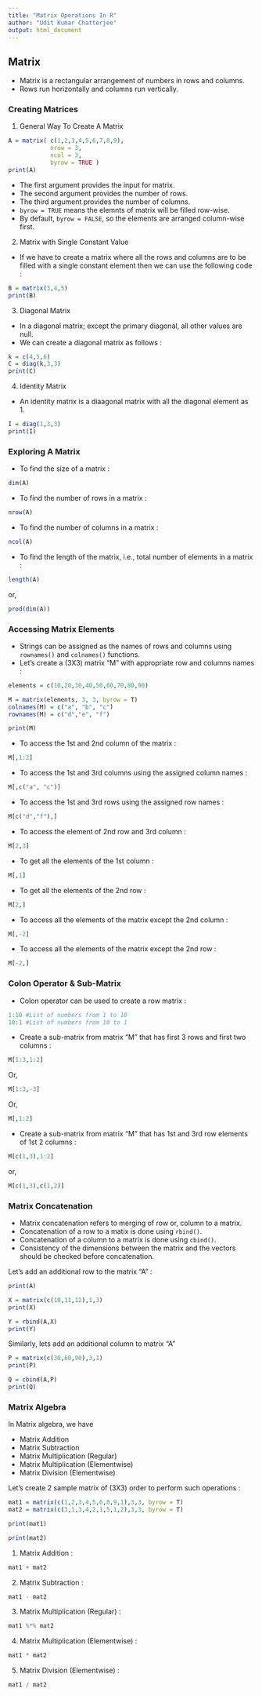 ```yaml
---
title: "Matrix Operations In R"
author: "Udit Kumar Chatterjee"
output: html_document
---
```


## Matrix

- Matrix is a rectangular arrangement of numbers in rows and columns.
- Rows run horizontally and columns run vertically.

### Creating Matrices

1. General Way To Create A Matrix

```r
A = matrix( c(1,2,3,4,5,6,7,8,9),
            nrow = 3,
            ncol = 3,
            byrow = TRUE )
print(A)
```

- The first argument provides the input for matrix.
- The second argument provides the number of rows.
- The third argument provides the number of columns.
- `byrow = TRUE` means the elemnts of matrix will be filled row-wise.
- By default, `byrow = FALSE`, so the elements are arranged column-wise first.

2. Matrix with Single Constant Value

- If we have to create a matrix where all the rows and columns are to be filled with a single constant element then we can use the following code :

```r
B = matrix(3,4,5)
print(B)
```

3. Diagonal Matrix

- In a diagonal matrix; except the primary diagonal, all other values are null.
- We can create a diagonal matrix as follows :

```r
k = c(4,5,6)
C = diag(k,3,3)
print(C)
```

4. Identity Matrix

- An identity matrix is a diaagonal matrix with all the diagonal element as 1.

```r
I = diag(1,3,3)
print(I)
```

### Exploring A Matrix

- To find the size of a matrix :

```r
dim(A)
```
- To find the number of rows in a matrix :

```r
nrow(A)
```
- To find the number of columns in a matrix :

```r
ncol(A)
```
- To find the length of the matrix, i.e., total number of elements in a matrix :

```r
length(A)
```

or,

```r
prod(dim(A))
```

### Accessing Matrix Elements

- Strings can be assigned as the names of rows and columns using `rownames()` and `colnames()` functions.
- Let's create a (3X3) matrix "M" with appropriate row and columns names :

```r
elements = c(10,20,30,40,50,60,70,80,90)

M = matrix(elements, 3, 3, byrow = T)
colnames(M) = c("a", "b", "c")
rownames(M) = c("d","e", "f")

print(M)
```
- To access the 1st and 2nd column of the matrix :

```r
M[,1:2]
```

- To access the 1st and 3rd columns using the assigned column names :

```r
M[,c("a", "c")]
```

- To access the 1st and 3rd rows using the assigned row names :

```r
M[c("d","f"),]
```

- To access the element of 2nd row and 3rd column :

```r
M[2,3]
```
- To get all the elements of the 1st column :

```r
M[,1]
```
- To get all the elements of the 2nd row :

```r
M[2,]
```
- To access all the elements of the matrix except the 2nd column :

```r
M[,-2]
```



- To access all the elements of the matrix except the 2nd row :

```r
M[-2,]
```

### Colon Operator & Sub-Matrix

- Colon operator can be used to create a row matrix :

```r
1:10 #List of numbers from 1 to 10
10:1 #List of numbers from 10 to 1
```

- Create a sub-matrix from matrix "M" that has first 3 rows and first two columns :

```r
M[1:3,1:2]
```
Or,

```r
M[1:3,-3]
```
Or,
```r
M[,1:2]
```

- Create a sub-matrix from matrix "M" that has 1st and 3rd row elements of 1st 2 columns :

```r
M[c(1,3),1:2]
```
or,
```r
M[c(1,3),c(1,2)]
```

### Matrix Concatenation

- Matrix concatenation refers to merging of row or, column to a matrix.
- Concatenation of a row to a matix is done using `rbind()`.
- Concatenation of a column to a matrix is done using `cbind()`.
- Consistency of the dimensions between the matrix and the vectors should be checked before concatenation.

Let's add an additional row to the matrix "A" :

```r
print(A)
```
```r
X = matrix(c(10,11,12),1,3)
print(X)
```
```r
Y = rbind(A,X)
print(Y)
```

Similarly, lets add an additional column to matrix "A"

```r
P = matrix(c(30,60,90),3,1)
print(P)
```
```r
Q = cbind(A,P)
print(Q)
```

### Matrix Algebra

In Matrix algebra, we have

- Matrix Addition
- Matrix Subtraction
- Matrix Multiplication (Regular)
- Matrix Multiplication (Elementwise)
- Matrix Division (Elementwise)


Let's create 2 sample matrix of (3X3) order to perform such operations :

```r

mat1 = matrix(c(1,2,3,4,5,6,8,9,1),3,3, byrow = T)
mat2 = matrix(c(3,1,3,4,2,1,5,1,2),3,3, byrow = T)

print(mat1)
```
```r
print(mat2)
```

1. Matrix Addition :

```r
mat1 + mat2
```

2. Matrix Subtraction :

```r
mat1 - mat2
```

3. Matrix Multiplication (Regular) :

```r
mat1 %*% mat2
```

4. Matrix Multiplication (Elementwise) :

```r
mat1 * mat2
```

5. Matrix Division (Elementwise) :

```r
mat1 / mat2
```












